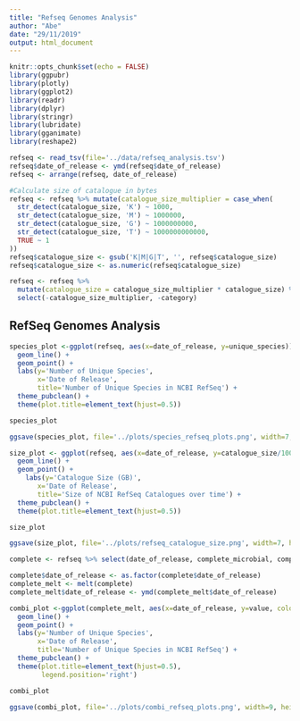 ```yaml
---
title: "Refseq Genomes Analysis"
author: "Abe"
date: "29/11/2019"
output: html_document
---
```


```r
knitr::opts_chunk$set(echo = FALSE)
library(ggpubr)
library(plotly)
library(ggplot2)
library(readr)
library(dplyr)
library(stringr)
library(lubridate)
library(gganimate)
library(reshape2)

refseq <- read_tsv(file='../data/refseq_analysis.tsv')
refseq$date_of_release <- ymd(refseq$date_of_release)
refseq <- arrange(refseq, date_of_release)

#Calculate size of catalogue in bytes
refseq <- refseq %>% mutate(catalogue_size_multiplier = case_when(
  str_detect(catalogue_size, 'K') ~ 1000,
  str_detect(catalogue_size, 'M') ~ 1000000,
  str_detect(catalogue_size, 'G') ~ 1000000000,
  str_detect(catalogue_size, 'T') ~ 1000000000000,
  TRUE ~ 1
))
refseq$catalogue_size <- gsub('K|M|G|T', '', refseq$catalogue_size)
refseq$catalogue_size <- as.numeric(refseq$catalogue_size)

refseq <- refseq %>% 
  mutate(catalogue_size = catalogue_size_multiplier * catalogue_size) %>% 
  select(-catalogue_size_multiplier, -category)
```

## RefSeq Genomes Analysis

```r
species_plot <-ggplot(refseq, aes(x=date_of_release, y=unique_species)) +
  geom_line() +
  geom_point() +
  labs(y='Number of Unique Species',
       x='Date of Release',
       title='Number of Unique Species in NCBI RefSeq') +
  theme_pubclean() +
  theme(plot.title=element_text(hjust=0.5))

species_plot

ggsave(species_plot, file='../plots/species_refseq_plots.png', width=7, height=7)

size_plot <- ggplot(refseq, aes(x=date_of_release, y=catalogue_size/1000000000)) +
  geom_line() +
  geom_point() +
    labs(y='Catalogue Size (GB)',
       x='Date of Release',
       title='Size of NCBI RefSeq Catalogues over time') +
  theme_pubclean() +
  theme(plot.title=element_text(hjust=0.5))

size_plot

ggsave(size_plot, file='../plots/refseq_catalogue_size.png', width=7, height=7)

```




```r
complete <- refseq %>% select(date_of_release, complete_microbial, complete_fungi, complete_viral, complete_plant, complete_mammalian, complete_protozoa )#complete_bacterial

complete$date_of_release <- as.factor(complete$date_of_release)
complete_melt <- melt(complete)
complete_melt$date_of_release <- ymd(complete_melt$date_of_release)

combi_plot <-ggplot(complete_melt, aes(x=date_of_release, y=value, colour=variable)) +
  geom_line() +
  geom_point() +
  labs(y='Number of Unique Species',
       x='Date of Release',
       title='Number of Unique Species in NCBI RefSeq') +
  theme_pubclean() +
  theme(plot.title=element_text(hjust=0.5),
        legend.position='right')

combi_plot

ggsave(combi_plot, file='../plots/combi_refseq_plots.png', width=9, height=7)

```






